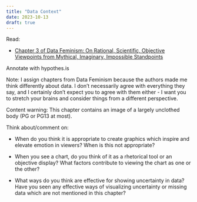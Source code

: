 ```yaml
---
title: "Data Context"
date: 2023-10-13
draft: true
---
```


Read: 

- [Chapter 3 of Data Feminism: On Rational, Scientific, Objective Viewpoints from Mythical, Imaginary, Impossible Standpoints](https://unl.alma.exlibrisgroup.com/leganto/public/01UON_LINC/citation/12340425610006387?auth=SAML)

Annotate with hypothes.is

Note: I assign chapters from Data Feminism because the authors made me think differently about data. I don't necessarily agree with everything they say, and I certainly don't expect you to agree with them either - I want you to stretch your brains and consider things from a different perspective. 

Content warning: This chapter contains an image of a largely unclothed body (PG or PG13 at most). 

Think about/comment on: 

- When do you think it is appropriate to create graphics which inspire and elevate emotion in viewers? When is this not appropriate?

- When you see a chart, do you think of it as a rhetorical tool or an objective display? What factors contribute to viewing the chart as one or the other?

- What ways do you think are effective for showing uncertainty in data? Have you seen any effective ways of visualizing uncertainty or missing data which are not mentioned in this chapter?
